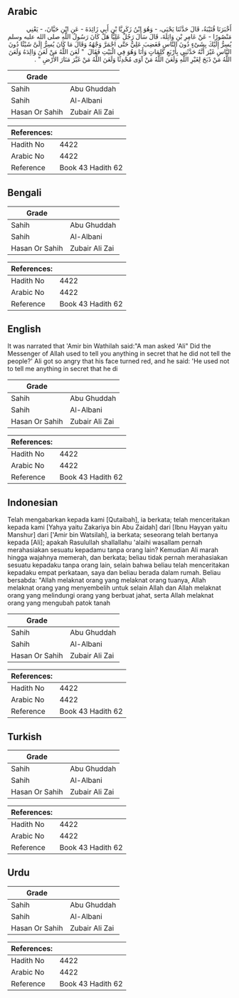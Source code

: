 ## Arabic


<div dir="rtl" lang="ar" style={{fontSize:'larger',backgroundColor:'#f8f9fa',padding:20}}>
أَخْبَرَنَا قُتَيْبَةُ، قَالَ حَدَّثَنَا يَحْيَى، - وَهُوَ ابْنُ زَكَرِيَّا بْنِ أَبِي زَائِدَةَ - عَنِ ابْنِ حَيَّانَ، - يَعْنِي مَنْصُورًا - عَنْ عَامِرِ بْنِ وَاثِلَةَ، قَالَ سَأَلَ رَجُلٌ عَلِيًّا هَلْ كَانَ رَسُولُ اللَّهِ صلى الله عليه وسلم يُسِرُّ إِلَيْكَ بِشَىْءٍ دُونَ النَّاسِ فَغَضِبَ عَلِيٌّ حَتَّى احْمَرَّ وَجْهُهُ وَقَالَ مَا كَانَ يُسِرُّ إِلَىَّ شَيْئًا دُونَ النَّاسِ غَيْرَ أَنَّهُ حَدَّثَنِي بِأَرْبَعِ كَلِمَاتٍ وَأَنَا وَهُوَ فِي الْبَيْتِ فَقَالَ ‏ "‏ لَعَنَ اللَّهُ مَنْ لَعَنَ وَالِدَهُ وَلَعَنَ اللَّهُ مَنْ ذَبَحَ لِغَيْرِ اللَّهِ وَلَعَنَ اللَّهُ مَنْ آوَى مُحْدِثًا وَلَعَنَ اللَّهُ مَنْ غَيَّرَ مَنَارَ الأَرْضِ ‏"‏ ‏.‏
</div>
<div style={{backgroundColor:'#f8f9fa',padding:20, marginBottom: 10}}><table> <thead> <tr> <th>Grade</th> <th></th> </tr> </thead> <tbody> <tr><td>Sahih</td><td>Abu Ghuddah</td></tr><tr><td>Sahih</td><td>Al-Albani</td></tr><tr><td>Hasan Or Sahih</td><td>Zubair Ali Zai</td></tr></tbody></table><table> <thead> <tr> <th>References:</th> <th></th> </tr> </thead> <tbody><tr><td>Hadith No</td><td>4422</td></tr><tr><td>Arabic No</td><td>4422</td></tr><tr><td>Reference</td><td>Book 43 Hadith 62</td></tr></tbody></table></div>

## Bengali


<div dir="ltr" lang="bn" style={{fontSize:'larger',backgroundColor:'#f8f9fa',padding:20}}>

</div>
<div style={{backgroundColor:'#f8f9fa',padding:20, marginBottom: 10}}><table> <thead> <tr> <th>Grade</th> <th></th> </tr> </thead> <tbody> <tr><td>Sahih</td><td>Abu Ghuddah</td></tr><tr><td>Sahih</td><td>Al-Albani</td></tr><tr><td>Hasan Or Sahih</td><td>Zubair Ali Zai</td></tr></tbody></table><table> <thead> <tr> <th>References:</th> <th></th> </tr> </thead> <tbody><tr><td>Hadith No</td><td>4422</td></tr><tr><td>Arabic No</td><td>4422</td></tr><tr><td>Reference</td><td>Book 43 Hadith 62</td></tr></tbody></table></div>

## English


<div dir="ltr" lang="en" style={{fontSize:'larger',backgroundColor:'#f8f9fa',padding:20}}>
It was narrated that 'Amir bin Wathilah said:"A man asked 'Ali" Did the Messenger of Allah used to tell you anything in secret that he did not tell the people?' Ali got so angry that his face turned red, and he said: 'He used not to tell me anything in secret that he di
</div>
<div style={{backgroundColor:'#f8f9fa',padding:20, marginBottom: 10}}><table> <thead> <tr> <th>Grade</th> <th></th> </tr> </thead> <tbody> <tr><td>Sahih</td><td>Abu Ghuddah</td></tr><tr><td>Sahih</td><td>Al-Albani</td></tr><tr><td>Hasan Or Sahih</td><td>Zubair Ali Zai</td></tr></tbody></table><table> <thead> <tr> <th>References:</th> <th></th> </tr> </thead> <tbody><tr><td>Hadith No</td><td>4422</td></tr><tr><td>Arabic No</td><td>4422</td></tr><tr><td>Reference</td><td>Book 43 Hadith 62</td></tr></tbody></table></div>

## Indonesian


<div dir="ltr" lang="id" style={{fontSize:'larger',backgroundColor:'#f8f9fa',padding:20}}>
Telah mengabarkan kepada kami [Qutaibah], ia berkata; telah menceritakan kepada kami [Yahya yaitu Zakariya bin Abu Zaidah] dari [Ibnu Hayyan yaitu Manshur] dari ['Amir bin Watsilah], ia berkata; seseorang telah bertanya kepada [Ali]; apakah Rasulullah shallallahu 'alaihi wasallam pernah merahasiakan sesuatu kepadamu tanpa orang lain? Kemudian Ali marah hingga wajahnya memerah, dan berkata; beliau tidak pernah merahasiakan sesuatu kepadaku tanpa orang lain, selain bahwa beliau telah menceritakan kepadaku empat perkataan, saya dan beliau berada dalam rumah. Beliau bersabda: "Allah melaknat orang yang melaknat orang tuanya, Allah melaknat orang yang menyembelih untuk selain Allah dan Allah melaknat orang yang melindungi orang yang berbuat jahat, serta Allah melaknat orang yang mengubah patok tanah
</div>
<div style={{backgroundColor:'#f8f9fa',padding:20, marginBottom: 10}}><table> <thead> <tr> <th>Grade</th> <th></th> </tr> </thead> <tbody> <tr><td>Sahih</td><td>Abu Ghuddah</td></tr><tr><td>Sahih</td><td>Al-Albani</td></tr><tr><td>Hasan Or Sahih</td><td>Zubair Ali Zai</td></tr></tbody></table><table> <thead> <tr> <th>References:</th> <th></th> </tr> </thead> <tbody><tr><td>Hadith No</td><td>4422</td></tr><tr><td>Arabic No</td><td>4422</td></tr><tr><td>Reference</td><td>Book 43 Hadith 62</td></tr></tbody></table></div>

## Turkish


<div dir="ltr" lang="tr" style={{fontSize:'larger',backgroundColor:'#f8f9fa',padding:20}}>

</div>
<div style={{backgroundColor:'#f8f9fa',padding:20, marginBottom: 10}}><table> <thead> <tr> <th>Grade</th> <th></th> </tr> </thead> <tbody> <tr><td>Sahih</td><td>Abu Ghuddah</td></tr><tr><td>Sahih</td><td>Al-Albani</td></tr><tr><td>Hasan Or Sahih</td><td>Zubair Ali Zai</td></tr></tbody></table><table> <thead> <tr> <th>References:</th> <th></th> </tr> </thead> <tbody><tr><td>Hadith No</td><td>4422</td></tr><tr><td>Arabic No</td><td>4422</td></tr><tr><td>Reference</td><td>Book 43 Hadith 62</td></tr></tbody></table></div>

## Urdu


<div dir="rtl" lang="ur" style={{fontSize:'larger',backgroundColor:'#f8f9fa',padding:20}}>

</div>
<div style={{backgroundColor:'#f8f9fa',padding:20, marginBottom: 10}}><table> <thead> <tr> <th>Grade</th> <th></th> </tr> </thead> <tbody> <tr><td>Sahih</td><td>Abu Ghuddah</td></tr><tr><td>Sahih</td><td>Al-Albani</td></tr><tr><td>Hasan Or Sahih</td><td>Zubair Ali Zai</td></tr></tbody></table><table> <thead> <tr> <th>References:</th> <th></th> </tr> </thead> <tbody><tr><td>Hadith No</td><td>4422</td></tr><tr><td>Arabic No</td><td>4422</td></tr><tr><td>Reference</td><td>Book 43 Hadith 62</td></tr></tbody></table></div>